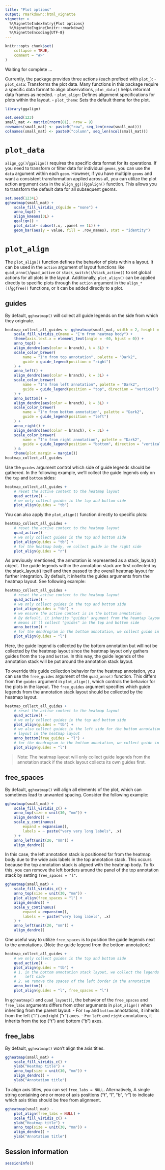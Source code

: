```yaml
---
title: "Plot options"
output: rmarkdown::html_vignette
vignette: >
  %\VignetteIndexEntry{Plot options}
  %\VignetteEngine{knitr::rmarkdown}
  %\VignetteEncoding{UTF-8}
---
```


```r
knitr::opts_chunk$set(
    collapse = TRUE,
    comment = "#>"
)
```

Waiting for complete ...

Currently, the package provides three actions (each prefixed with `plot_`):
  - `plot_data`: Transforms the plot data. Many functions in this package
  require a specific data format to align observations, `plot_data()` helps
  reformat data frames as needed. 
  - `plot_align`: Defines alignment specifications for plots within the layout.
  - `plot_theme`: Sets the default theme for the plot.

```r
library(ggalign)
```

```r
set.seed(123)
small_mat <- matrix(rnorm(81), nrow = 9)
rownames(small_mat) <- paste0("row", seq_len(nrow(small_mat)))
colnames(small_mat) <- paste0("column", seq_len(ncol(small_mat)))
```

# `plot_data`
`align_gg()`/`ggalign()` requires the specific data format for its operations.
If you need to transform or filter data for individual `geoms`, you can use the
`data` argument within each `geom`. However, if you have multiple `geoms` and
want a consistent transformation applied across all, you can utilize the plot
action argument `data` in the `align_gg()`/`ggalign()` function. This allows you
to transform the default data for all subsequent geoms. 

```r
set.seed(1234L)
ggheatmap(small_mat) +
    scale_fill_viridis_c(guide = "none") +
    anno_top() +
    align_kmeans(3L) +
    ggalign() +
    plot_data(~ subset(.x, .panel == 1L)) +
    geom_bar(aes(y = value, fill = .row_names), stat = "identity")
```

# `plot_align`
The `plot_align()` function defines the behavior of plots within a layout. It
can be used in the `action` argument of layout functions like
`quad_anno()`/`quad_active` or `stack_switch()`/`stack_active()` to set global
actions for all plots in the layout. Additionally, `plot_align()` can be applied
directly to specific plots through the `action` argument in the
`align_*()`/`ggfree()` functions, or it can be added directly to a plot.

## guides
By default, `ggheatmap()` will collect all guide legends on the side from which
they originate. 

```r
heatmap_collect_all_guides <- ggheatmap(small_mat, width = 2, height = 2L) +
    scale_fill_viridis_c(name = "I'm from heatmap body") +
    theme(axis.text.x = element_text(angle = -60, hjust = 0)) +
    anno_top() +
    align_dendro(aes(color = branch), k = 3L) +
    scale_color_brewer(
        name = "I'm from top annotation", palette = "Dark2",
        guide = guide_legend(position = "right")
    ) +
    anno_left() +
    align_dendro(aes(color = branch), k = 3L) +
    scale_color_brewer(
        name = "I'm from left annotation", palette = "Dark2",
        guide = guide_legend(position = "top", direction = "vertical")
    ) +
    anno_bottom() +
    align_dendro(aes(color = branch), k = 3L) +
    scale_color_brewer(
        name = "I'm from bottom annotation", palette = "Dark2",
        guide = guide_legend(position = "left")
    ) +
    anno_right() +
    align_dendro(aes(color = branch), k = 3L) +
    scale_color_brewer(
        name = "I'm from right annotation", palette = "Dark2",
        guide = guide_legend(position = "bottom", direction = "vertical")
    ) &
    theme(plot.margin = margin())
heatmap_collect_all_guides
```

Use the `guides` argument control which side of guide legends should be
gathered. In the following example, we'll collect the guide legends only on the
`top` and `bottom` sides: 
```r
heatmap_collect_all_guides +
    # reset the active context to the heatmap layout
    quad_active() -
    # we only collect guides in the top and bottom side
    plot_align(guides = "tb")
```

You can also apply the `plot_align()` function directly to specific plots:
```r
heatmap_collect_all_guides +
    # reset the active context to the heatmap layout
    quad_active() -
    # we only collect guides in the top and bottom side
    plot_align(guides = "tb") +
    # for the heatmap body, we collect guide in the right side
    plot_align(guides = "r")
```

As previously mentioned, the annotation is represented as a stack_layout()
object. The guide legends within the annotation stack are first collected by the
stack_layout() itself and then passed to the overall heatmap layout for further
integration. By default, it inherits the guides arguments from the heatmap
layout. See following example: 
```r
heatmap_collect_all_guides +
    # reset the active context to the heatmap layout
    quad_active() -
    # we only collect guides in the top and bottom side
    plot_align(guides = "tb") +
    # we ensure the active context is in the bottom annotation
    # By default, it inherits "guides" argument from the heamtap layout, which
    # means it'll collect "guides" in the top and bottom side
    anno_bottom() +
    # for the dendrogram in the bottom annotation, we collect guide in the left side
    plot_align(guides = "l")
```

Here, the guide legend is collected by the bottom annotation but will not be
collected by the heatmap layout since the heatmap layout only gathers guides
from the `top` and `bottom`. In this way, the guide legends of the annotation
stack will be put around the annotation stack layout.

To override this guide collection behavior for the heatmap annotation, you can
use the `free_guides` argument of the `quad_anno()` function. This differs from the
`guides` argument in `plot_align()`, which controls the behavior for the plots
in the layout. The `free_guides` argument specifies which guide legends from the
annotation stack layout should be collected by the heatmap layout. 
```r
heatmap_collect_all_guides +
    # reset the active context to the heatmap layout
    quad_active() -
    # we only collect guides in the top and bottom side
    plot_align(guides = "tb") +
    # we also collect guides in the left side for the bottom annotation stack
    # layout in the heatmap layout
    anno_bottom(free_guides = "l") +
    # for the dendrogram in the bottom annotation, we collect guide in the left side
    plot_align(guides = "l")
```

>Note: The heatmap layout will only collect guide legends from the annotation
stack if the stack layout collects its own guides first. 

## free_spaces
By default, `ggheatmap()` will align all elements of the plot, which can
sometimes lead to unwanted spacing. Consider the following example:

```r
ggheatmap(small_mat) +
    scale_fill_viridis_c() +
    anno_top(size = unit(30, "mm")) +
    align_dendro() +
    scale_y_continuous(
        expand = expansion(),
        labels = ~ paste("very very long labels", .x)
    ) +
    anno_left(unit(20, "mm")) +
    align_dendro()
```

In this case, the left annotation stack is positioned far from the heatmap body
due to the wide axis labels in the top annotation stack. This occurs because the
top annotation stack is aligned with the heatmap body. To fix this, you can
remove the left borders around the panel of the top annotation stack by setting
`free_spaces = "l"`.

```r
ggheatmap(small_mat) +
    scale_fill_viridis_c() +
    anno_top(size = unit(30, "mm")) -
    plot_align(free_spaces = "l") +
    align_dendro() +
    scale_y_continuous(
        expand = expansion(),
        labels = ~ paste("very long labels", .x)
    ) +
    anno_left(unit(20, "mm")) +
    align_dendro()
```

One useful way to utilize `free_spaces` is to position the guide legends next to
the annotations. (Note the guide legend from the bottom annotation): 
```r
heatmap_collect_all_guides +
    # we only collect guides in the top and bottom side
    quad_active() -
    plot_align(guides = "tb") +
    # 1. in the bottom annotation stack layout, we collect the legends in the
    #    left side
    # 2. we remove the spaces of the left border in the annotation
    anno_bottom() -
    plot_align(guides = "l", free_spaces = "l")
```

In `ggheatmap()` and `quad_layout()`, the behavior of the `free_spaces` and
`free_labs` arguments differs from other arguments in `plot_align()` when
inheriting from the parent layout:
  - For `top` and `bottom` annotations, it inherits from the left ("l") and
  right ("r") axes.
  - For `left` and `right` annotations, it inherits from the top ("t") and
  bottom ("b") axes.

## free_labs
By default, `ggheatmap()` won't align the axis titles.
```r
ggheatmap(small_mat) +
    scale_fill_viridis_c() +
    ylab("Heatmap title") +
    anno_top(size = unit(30, "mm")) +
    align_dendro() +
    ylab("Annotation title")
```

To align axis titles, you can set `free_labs = NULL`. Alternatively, A single
string containing one or more of axis positions ("t", "l", "b", "r") to indicate
which axis titles should be free from alignment.

```r
ggheatmap(small_mat) -
    plot_align(free_labs = NULL) +
    scale_fill_viridis_c() +
    ylab("Heatmap title") +
    anno_top(size = unit(30, "mm")) +
    align_dendro() +
    ylab("Annotation title")
```

## Session information
```r
sessionInfo()
```
